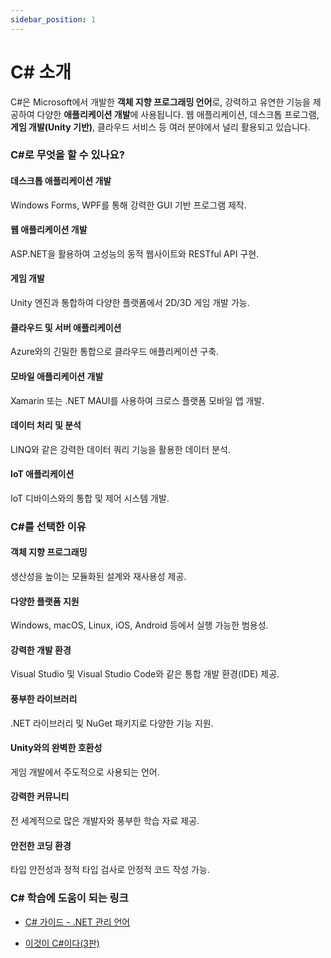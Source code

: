 ```yaml
---
sidebar_position: 1
---
```


# C# 소개

C#은 Microsoft에서 개발한 **객체 지향 프로그래밍 언어**로, 강력하고 유연한 기능을 제공하여 다양한 **애플리케이션 개발**에 사용됩니다. 웹 애플리케이션, 데스크톱 프로그램, **게임 개발(Unity 기반)**, 클라우드 서비스 등 여러 분야에서 널리 활용되고 있습니다.

### C#로 무엇을 할 수 있나요?

#### 데스크톱 애플리케이션 개발

Windows Forms, WPF를 통해 강력한 GUI 기반 프로그램 제작.

#### 웹 애플리케이션 개발

ASP.NET을 활용하여 고성능의 동적 웹사이트와 RESTful API 구현.

#### 게임 개발

Unity 엔진과 통합하여 다양한 플랫폼에서 2D/3D 게임 개발 가능.

#### 클라우드 및 서버 애플리케이션

Azure와의 긴밀한 통합으로 클라우드 애플리케이션 구축.

#### 모바일 애플리케이션 개발

Xamarin 또는 .NET MAUI를 사용하여 크로스 플랫폼 모바일 앱 개발.

#### 데이터 처리 및 분석

LINQ와 같은 강력한 데이터 쿼리 기능을 활용한 데이터 분석.

#### IoT 애플리케이션

IoT 디바이스와의 통합 및 제어 시스템 개발.

### C#를 선택한 이유

#### 객체 지향 프로그래밍

생산성을 높이는 모듈화된 설계와 재사용성 제공.

#### 다양한 플랫폼 지원

Windows, macOS, Linux, iOS, Android 등에서 실행 가능한 범용성.

#### 강력한 개발 환경

Visual Studio 및 Visual Studio Code와 같은 통합 개발 환경(IDE) 제공.

#### 풍부한 라이브러리

.NET 라이브러리 및 NuGet 패키지로 다양한 기능 지원.

#### Unity와의 완벽한 호환성

게임 개발에서 주도적으로 사용되는 언어.

#### 강력한 커뮤니티

전 세계적으로 많은 개발자와 풍부한 학습 자료 제공.

#### 안전한 코딩 환경

타입 안전성과 정적 타입 검사로 안정적 코드 작성 가능.

### C# 학습에 도움이 되는 링크

- [C# 가이드 - .NET 관리 언어](https://learn.microsoft.com/ko-kr/dotnet/csharp/)

- [이것이 C#이다(3판)](https://www.youtube.com/playlist?list=PLVsNizTWUw7GN8wPRhclbKuQa9aI9Cj2V)
